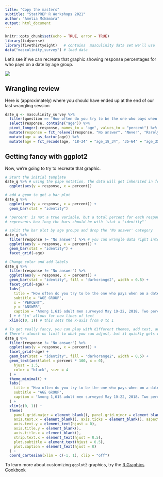 ```yaml
---
title: "Copy the masters"
subtitle: "StatPREP R Workshops 2021"
author: "Amelia McNamara"
output: html_document
---
```


```r
knitr::opts_chunk$set(echo = TRUE, error = TRUE)
library(tidyverse)
library(fivethirtyeight)   # contains  masculinity data set we'll use
data("masculinity_survey") # load data
```


Let's see if we can recreate that graphic showing response percentages for who pays on a date by age group.

![](img/pay_date.png)

## Wrangling review
Here is (approximately) where you should have ended up at the end of our last wrangling session

```r
date_q <- masculinity_survey %>%
  filter(question == "How often do you try to be the one who pays when on a date?") %>%
  select(response, contains("age")) %>%
  pivot_longer(-response, names_to = "age", values_to = "percent") %>%
  mutate(response = fct_relevel(response, "No answer", "Never", "Rarely", "Sometimes", "Often", "Always")) %>%
  mutate(age = as_factor(age)) %>%
  mutate(age = fct_recode(age, "18-34" = "age_18_34", "35-64" = "age_35_64", "65 AND UP" = "age_65_over"))
```

## Getting fancy with ggplot2

Now, we're going to try to recreate that graphic. 

```r
# Start the initial template
date_q %>% # using the pipe notation, the data will get inherited in following statements
  ggplot(aes(y = response, x = percent))
```

```r
# add a geom to get a bar plot
date_q %>%
  ggplot(aes(y = response, x = percent)) +
  geom_bar(stat = "identity") 

# 'percent' is not a true variable, but a total percent for each response, we need to specify that this value
# represents how long the bars should be with `stat = "identity"`
```

```r
# split the bar plot by age groups and drop the 'No answer' category
date_q %>%
  filter(response != "No answer") %>% # you can wrangle data right into a ggplot!
  ggplot(aes(y = response, x = percent)) +
  geom_bar(stat = "identity") +
  facet_grid(~age)
```

```r
# Change color and add labels
date_q %>%
  filter(response != "No answer") %>%
  ggplot(aes(y = response, x = percent)) +
  geom_bar(stat = "identity", fill = "darkorange2", width = 0.5) +
  facet_grid(~age) +
  labs(
    title = "How often do you try to be the one who pays when on a date?",
    subtitle = "AGE GROUP",
    x = "PERCENT",
    y = "ANSWER",
    caption = "Among 1,615 adult men surveyed May 10-22, 2018. Two percent of respondents did not answer this question.\nSOURCE: FIVETHIRTYEIGHT/DEATH, SEX & MONEY/SURVEYMONKEY"
  ) + # '\n' allows for new lines of text
  xlim(c(0, 1)) # this sets the x-axis from 0 to 1

```



```r
# To get really fancy, you can play with different themes, add text, and suppress background or axis markers
# There's almost no limit to what you can adjust, but it quickly gets complex
date_q %>%
  filter(response != "No answer") %>%
  ggplot(aes(y = response, x = percent)) +
  facet_grid(~age) +
  geom_bar(stat = "identity", fill = "darkorange2", width = 0.5) +
  geom_text(aes(label = percent * 100, x = 0),
    hjust = 1.5,
    color = "black", size = 4
  ) +
  theme_minimal() +
  labs(
    title = "How often do you try to be the one who pays when on a date?",
    subtitle = "AGE GROUP",
    caption = "Among 1,615 adult men surveyed May 10-22, 2018. Two percent of respondents did not answer this question.\nSOURCE: FIVETHIRTYEIGHT/DEATH, SEX & MONEY/SURVEYMONKEY"
  ) +
  xlim(c(0, 1)) +
  theme(
    panel.grid.major = element_blank(), panel.grid.minor = element_blank(),
    axis.text.x = element_blank(), axis.ticks = element_blank(), aspect.ratio = 2 / 3,
    axis.text.y = element_text(hjust = 0),
    axis.title.y = element_blank(),
    axis.title.x = element_blank(),
    strip.text.x = element_text(hjust = 0.5),
    plot.subtitle = element_text(hjust = 0.5),
    plot.caption = element_text(hjust = 0)
  ) +
  coord_cartesian(xlim = c(-1, 1), clip = "off")
```


To learn more about customizing `ggplot2` graphics, try the [R Graphics Cookbook](https://r-graphics.org/)